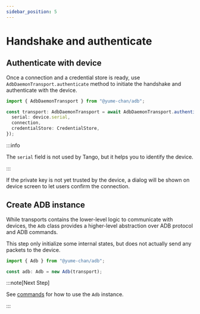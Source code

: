 ```yaml
---
sidebar_position: 5
---
```


# Handshake and authenticate

## Authenticate with device

Once a connection and a credential store is ready, use `AdbDaemonTransport.authenticate` method to initiate the handshake and authenticate with the device.

```ts transpile
import { AdbDaemonTransport } from "@yume-chan/adb";

const transport: AdbDaemonTransport = await AdbDaemonTransport.authenticate({
  serial: device.serial,
  connection,
  credentialStore: CredentialStore,
});
```

:::info

The `serial` field is not used by Tango, but it helps you to identify the device.

:::

If the private key is not yet trusted by the device, a dialog will be shown on device screen to let users confirm the connection.

## Create ADB instance

While transports contains the lower-level logic to communicate with devices, the `Adb` class provides a higher-level abstraction over ADB protocol and ADB commands.

This step only initialize some internal states, but does not actually send any packets to the device.

```ts transpile
import { Adb } from "@yume-chan/adb";

const adb: Adb = new Adb(transport);
```

:::note[Next Step]

See [commands](../commands/index.mdx) for how to use the `Adb` instance.

:::
